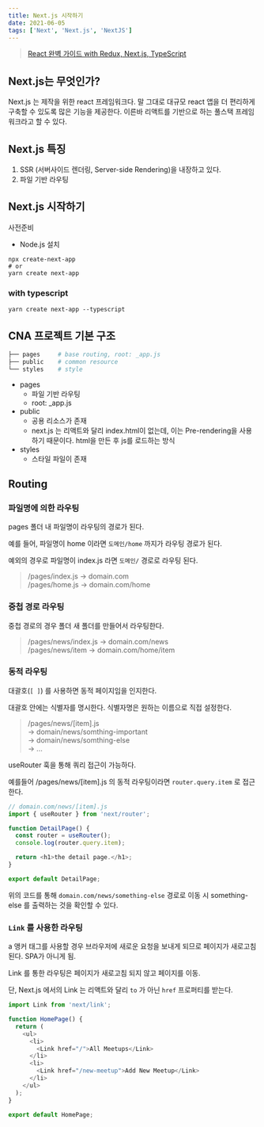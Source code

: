 ```yaml
---
title: Next.js 시작하기
date: 2021-06-05
tags: ['Next', 'Next.js', 'NextJS']
---
```


> [React 완벽 가이드 with Redux, Next.js, TypeScript](https://www.udemy.com/course/best-react/)

## Next.js는 무엇인가?

Next.js 는 제작을 위한 react 프레임워크다. 말 그대로 대규모 react 앱을 더 편리하게 구축할 수 있도록 많은 기능을 제공한다. 이른바 리액트를 기반으로 하는 풀스택 프레임워크라고 할 수 있다.

## Next.js 특징

1. SSR (서버사이드 렌더링, Server-side Rendering)을 내장하고 있다.
2. 파일 기반 라우팅

## Next.js 시작하기

사전준비

- Node.js 설치

```
npx create-next-app
# or
yarn create next-app
```

### with typescript

```
yarn create next-app --typescript
```

## CNA 프로젝트 기본 구조

```bash
├── pages     # base routing, root: _app.js
├── public    # common resource
└── styles    # style
```

- pages
  - 파일 기반 라우팅
  - root: \_app.js
- public
  - 공용 리소스가 존재
  - next.js 는 리액트와 달리 index.html이 없는데, 이는 Pre-rendering을 사용하기 때문이다. html을 만든 후 js를 로드하는 방식
- styles
  - 스타일 파일이 존재

## Routing

### 파일명에 의한 라우팅

pages 폴더 내 파일명이 라우팅의 경로가 된다.

예를 들어, 파일명이 home 이라면 `도메인/home` 까지가 라우팅 경로가 된다.

예외의 경우로 파일명이 index.js 라면 `도메인/` 경로로 라우팅 된다.

> /pages/index.js → domain.com  
> /pages/home.js → domain.com/home

### 중첩 경로 라우팅

중첩 경로의 경우 폴더 새 폴더를 만들어서 라우팅한다.

> /pages/news/index.js → domain.com/news  
> /pages/news/item → domain.com/home/item

### 동적 라우팅

대괄호(`[ ]`) 를 사용하면 동적 페이지임을 인지한다.

대괄호 안에는 식별자를 명시한다. 식별자명은 원하는 이름으로 직접 설정한다.

> /pages/news/[item].js  
> → domain/news/somthing-important  
> → domain/news/somthing-else  
> → ...

useRouter 훅을 통해 쿼리 접근이 가능하다.

예를들어 /pages/news/[item].js 의 동적 라우팅이라면 `router.query.item` 로 접근한다.

```js
// domain.com/news/[item].js
import { useRouter } from 'next/router';

function DetailPage() {
  const router = useRouter();
  console.log(router.query.item);

  return <h1>the detail page.</h1>;
}

export default DetailPage;
```

위의 코드를 통해 `domain.com/news/something-else` 경로로 이동 시 something-else 를 출력하는 것을 확인할 수 있다.

### `Link` 를 사용한 라우팅

a 앵커 태그를 사용할 경우 브라우저에 새로운 요청을 보내게 되므로 페이지가 새로고침 된다. SPA가 아니게 됨.

Link 를 통한 라우팅은 페이지가 새로고침 되지 않고 페이지를 이동.

단, Next.js 에서의 Link 는 리액트와 달리 `to` 가 아닌 `href` 프로퍼티를 받는다.

```js
import Link from 'next/link';

function HomePage() {
  return (
    <ul>
      <li>
        <Link href="/">All Meetups</Link>
      </li>
      <li>
        <Link href="/new-meetup">Add New Meetup</Link>
      </li>
    </ul>
  );
}

export default HomePage;
```

